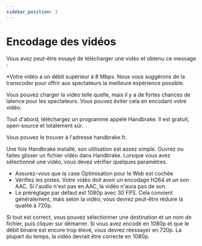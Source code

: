 ---
sidebar_position: 3
---

# Encodage des vidéos

Vous avez peut-être essayé de télécharger une vidéo et obtenu ce message :

*Votre vidéo a un débit supérieur à 8 Mbps. Nous vous suggérons de la transcoder pour offrir aux spectateurs la meilleure expérience possible.

Vous pouvez charger la vidéo telle quelle, mais il y a de fortes chances de latence pour les spectateurs. Vous pouvez éviter cela en encodant votre vidéo.

Tout d'abord, téléchargez un programme appelé Handbrake. Il est gratuit, open-source et totalement sûr.

Vous pouvez le trouver à l'adresse handbrake.fr.

Une fois Handbrake installé, son utilisation est assez simple. Ouvrez ou faites glisser un fichier vidéo dans Handbrake. Lorsque vous avez sélectionné une vidéo, vous devez vérifier quelques paramètres.
- Assurez-vous que la case Optimisation pour le Web est cochée
- Vérifiez les pistes. Votre vidéo doit avoir un encodage H264 et un son AAC. Si l'audio n'est pas en AAC, la vidéo n'aura pas de son.
- Le préréglage par défaut est 1080p avec 30 FPS. Cela convient généralement, mais selon la vidéo, vous devrez peut-être réduire la qualité à 720p.

Si tout est correct, vous pouvez sélectionner une destination et un nom de fichier, puis cliquer sur démarrer. Si vous avez encodé en 1080p et que le débit binaire est encore trop élevé, vous devrez réessayer en 720p. La plupart du temps, la vidéo devrait être correcte en 1080p.
